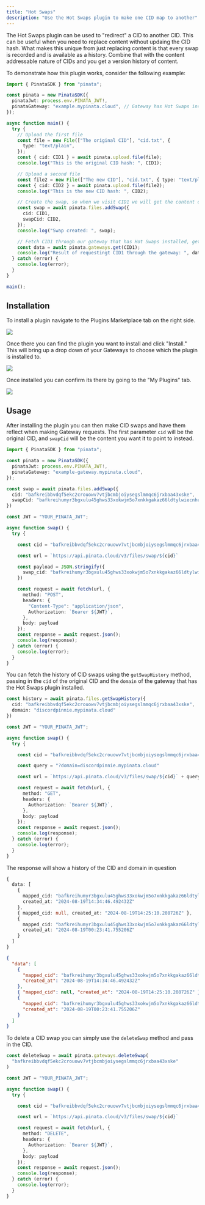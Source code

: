 ```yaml
---
title: "Hot Swaps"
description: "Use the Hot Swaps plugin to make one CID map to another"
---
```


The Hot Swaps plugin can be used to "redirect" a CID to another CID. This can be useful when you need to replace content without updaing the CID hash. What makes this unique from just replacing content is that every swap is recorded and is available as a history. Combine that with the content addressable nature of CIDs and you get a version history of content.

To demonstrate how this plugin works, consider the following example:

```typescript
import { PinataSDK } from "pinata";

const pinata = new PinataSDK({
  pinataJwt: process.env.PINATA_JWT!,
  pinataGateway: "example.mypinata.cloud", // Gateway has Hot Swaps installed
});

async function main() {
  try {
    // Upload the first file
    const file = new File(["The original CID"], "cid.txt", {
      type: "text/plain",
    });
    const { cid: CID1 } = await pinata.upload.file(file);
    console.log("This is the original CID hash: ", CID1);

    // Upload a second file
    const file2 = new File(["The new CID"], "cid.txt", { type: "text/plain" });
    const { cid: CID2 } = await pinata.upload.file(file2);
    console.log("This is the new CID hash: ", CID2);

    // Create the swap, so when we visit CID1 we will get the content of CID2
    const swap = await pinata.files.addSwap({
      cid: CID1,
      swapCid: CID2,
    });
    console.log("Swap created: ", swap);

    // Fetch CID1 through our gateway that has Hot Swaps installed, get the content of CID2
    const data = await pinata.gateways.get(CID1);
    console.log("Result of requestingt CID1 through the gateway: ", data);
  } catch (error) {
    console.log(error);
  }
}

main();
```

## Installation

To install a plugin navigate to the Plugins Marketplace tab on the right side.

<Frame>
<img style={{ width: '100%', borderRadius: '0.5rem'}} src="https://docs.mypinata.cloud/ipfs/bafkreidmyi2vmovwmcyc4zhnetr632rvnvo4owrmigqnunezbdqfm32q2e" />
</Frame>

Once there you can find the plugin you want to install and click "Install." This will bring up a drop down of your Gateways to choose which the plugin is installed to.

<Frame>
<img style={{ width: '100%', borderRadius: '0.5rem'}} src="https://docs.mypinata.cloud/ipfs/bafybeig4pkyofczlhlag33i5coxs4oewk66ejveguzppqng23qo45gabgi" />
</Frame>

Once installed you can confirm its there by going to the "My Plugins" tab.

<Frame>
<img style={{ width: '100%', borderRadius: '0.5rem'}} src="https://docs.mypinata.cloud/ipfs/bafkreiabaxv26bt7wkuq5k5maya4lwpegmvcpz5tlr6rbjpgijvwxxmymu" />
</Frame>

## Usage

After installing the plugin you can then make CID swaps and have them reflect when making Gateway requests. The first parameter `cid` will be the original CID, and `swapCid` will be the content you want it to point to instead.

<CodeGroup>

```typescript SDK {8-11}
import { PinataSDK } from "pinata";

const pinata = new PinataSDK({
  pinataJwt: process.env.PINATA_JWT!,
  pinataGateway: "example-gateway.mypinata.cloud",
});

const swap = await pinata.files.addSwap({
  cid: "bafkreibbvdqf5ekc2crouowv7vtjbcmbjoiysegslmmqc6jrxbaa43xske",
  swapCid: "bafkreihumyr3bgxulu45ghws33xokwjm5o7xnkkgakaz66ldtylwiecnhu"
})
```

```typescript API {6,8,10-12}
const JWT = "YOUR_PINATA_JWT";

async function swap() {
  try {

    const cid = "bafkreibbvdqf5ekc2crouowv7vtjbcmbjoiysegslmmqc6jrxbaa43xske"

    const url = `https://api.pinata.cloud/v3/files/swap/${cid}`

    const payload = JSON.stringify({
      swap_cid: "bafkreihumyr3bgxulu45ghws33xokwjm5o7xnkkgakaz66ldtylwiecnhu"
    })

    const request = await fetch(url, {
      method: "POST",
      headers: {
        "Content-Type": "application/json",
        Authorization: `Bearer ${JWT}`,
      },
      body: payload
    });
    const response = await request.json();
    console.log(response);
  } catch (error) {
    console.log(error);
  }
}
```

</CodeGroup>

You can fetch the history of CID swaps using the `getSwapHistory` method, passing in the `cid` of the original CID and the `domain` of the gateway that has the Hot Swaps plugin installed.

<CodeGroup>

```typescript SDK
const history = await pinata.files.getSwapHistory({
  cid: "bafkreibbvdqf5ekc2crouowv7vtjbcmbjoiysegslmmqc6jrxbaa43xske",
  domain: "discordpinnie.mypinata.cloud"
})
```

```typescript API {6,8,10}
const JWT = "YOUR_PINATA_JWT";

async function swap() {
  try {

    const cid = "bafkreibbvdqf5ekc2crouowv7vtjbcmbjoiysegslmmqc6jrxbaa43xske"

    const query = "?domain=discordpinnie.mypinata.cloud"

    const url = `https://api.pinata.cloud/v3/files/swap/${cid}` + query

    const request = await fetch(url, {
      method: "GET",
      headers: {
        Authorization: `Bearer ${JWT}`,
      },
      body: payload
    });
    const response = await request.json();
    console.log(response);
  } catch (error) {
    console.log(error);
  }
}
```

</CodeGroup>

The response will show a history of the CID and domain in question

<CodeGroup>

```typescript SDK
{
  data: [
    {
      mapped_cid: "bafkreihumyr3bgxulu45ghws33xokwjm5o7xnkkgakaz66ldtylwiecnhu",
      created_at: "2024-08-19T14:34:46.492432Z"
    },
    { mapped_cid: null, created_at: "2024-08-19T14:25:10.208726Z" },
    {
      mapped_cid: "bafkreihumyr3bgxulu45ghws33xokwjm5o7xnkkgakaz66ldtylwiecnhu",
      created_at: "2024-08-19T00:23:41.755206Z"
    }
  ]
}
```

```json API
{
  "data": [
    {
      "mapped_cid": "bafkreihumyr3bgxulu45ghws33xokwjm5o7xnkkgakaz66ldtylwiecnhu",
      "created_at": "2024-08-19T14:34:46.492432Z"
    },
    { "mapped_cid": null, "created_at": "2024-08-19T14:25:10.208726Z" },
    {
      "mapped_cid": "bafkreihumyr3bgxulu45ghws33xokwjm5o7xnkkgakaz66ldtylwiecnhu",
      "created_at": "2024-08-19T00:23:41.755206Z"
    }
  ]
}
```

</CodeGroup>

To delete a CID swap you can simply use the `deleteSwap` method and pass in the CID.

<CodeGroup>

```typescript
const deleteSwap = await pinata.gateways.deleteSwap(
  "bafkreibbvdqf5ekc2crouowv7vtjbcmbjoiysegslmmqc6jrxbaa43xske"
)
```

```typescript API {6,8}
const JWT = "YOUR_PINATA_JWT";

async function swap() {
  try {

    const cid = "bafkreibbvdqf5ekc2crouowv7vtjbcmbjoiysegslmmqc6jrxbaa43xske"

    const url = `https://api.pinata.cloud/v3/files/swap/${cid}`

    const request = await fetch(url, {
      method: "DELETE",
      headers: {
        Authorization: `Bearer ${JWT}`,
      },
      body: payload
    });
    const response = await request.json();
    console.log(response);
  } catch (error) {
    console.log(error);
  }
}
```

</CodeGroup>
